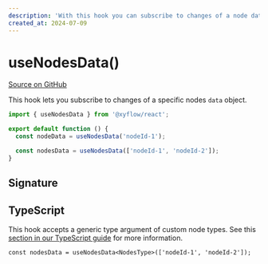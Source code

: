 ```yaml
---
description: 'With this hook you can subscribe to changes of a node data of a specific node.'
created_at: 2024-07-09
---
```


# useNodesData()

[Source on GitHub](https://github.com/xyflow/xyflow/blob/main/packages/react/src/hooks/useNodesData.ts)

This hook lets you subscribe to changes of a specific nodes `data` object.

```jsx
import { useNodesData } from '@xyflow/react';

export default function () {
  const nodeData = useNodesData('nodeId-1');

  const nodesData = useNodesData(['nodeId-1', 'nodeId-2']);
}
```

## Signature

<APIDocs functionName="useNodesData" />

## TypeScript

This hook accepts a generic type argument of custom node types. See this
[section in our TypeScript guide](/learn/advanced-use/typescript#nodetype-edgetype-unions) for more information.

```tsx
const nodesData = useNodesData<NodesType>(['nodeId-1', 'nodeId-2']);
```
